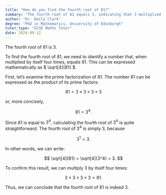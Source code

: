 ```yaml
---
title: "How do you find the fourth root of 81?"
summary: "The fourth root of 81 equals 3, indicating that 3 multiplied by itself four times results in 81."
author: "Dr. Emily Clark"
degree: "PhD in Mathematics, University of Edinburgh"
tutor_type: "GCSE Maths Tutor"
date: 2024-09-12
---
```


The fourth root of $81$ is $3$.

To find the fourth root of $81$, we need to identify a number that, when multiplied by itself four times, equals $81$. This can be expressed mathematically as $ \sqrt[4]{81} $.

First, let’s examine the prime factorization of $81$. The number $81$ can be expressed as the product of its prime factors: 

$$ 81 = 3 \times 3 \times 3 \times 3 $$ 

or, more concisely, 

$$ 81 = 3^4. $$

Since $81$ is equal to $3^4$, calculating the fourth root of $3^4$ is quite straightforward. The fourth root of $3^4$ is simply $3$, because 

$$ 3^1 = 3. $$

In other words, we can write:

$$ \sqrt[4]{81} = \sqrt[4]{3^4} = 3. $$

To confirm this result, we can multiply $3$ by itself four times: 

$$ 3 \times 3 \times 3 \times 3 = 81. $$ 

Thus, we can conclude that the fourth root of $81$ is indeed $3$.
    